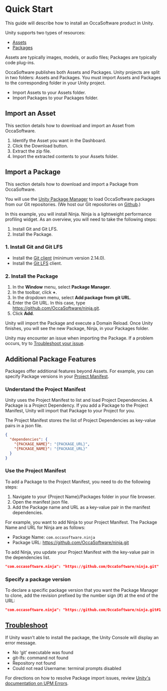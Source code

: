 # Quick Start

This guide will describe how to install an OccaSoftware product in Unity.

Unity supports two types of resources:

- [Assets](https://docs.unity3d.com/Manual/AssetWorkflow.html)
- [Packages](https://docs.unity3d.com/Manual/PackagesList.html)

Assets are typically images, models, or audio files; Packages are typically code plug-ins.

OccaSoftware publishes both Assets and Packages. Unity projects are split in two folders: Assets and Packages. You must import Assets and Packages to the corresponding folder in your Unity project.

- Import Assets to your Assets folder.
- Import Packages to your Packages folder.

## Import an Asset

This section details how to download and import an Asset from OccaSoftware.

1. Identify the Asset you want in the Dashboard.
2. Click the Download button.
3. Extract the zip file.
4. Import the extracted contents to your Assets folder.

## Import a Package

This section details how to download and import a Package from OccaSoftware.

You will use the [Unity Package Manager](https://docs.unity3d.com/Manual/upm-ui.html) to load OccaSoftware packages from our Git repositories. (We host our Git repositories on [Github](https://github.com/occasoftware).)

In this example, you will install Ninja. Ninja is a lightweight performance profiling widget. As an overview, you will need to take the following steps:

1. Install Git and Git LFS.
2. Install the Package.

### 1. Install Git and Git LFS

- Install the [Git client](https://git-scm.com/) (minimum version 2.14.0).
- Install the [Git LFS](https://git-lfs.com/) client.

### 2. Install the Package

1. In the **Window** menu, select **Package Manager**.
2. In the toolbar, click **+**.
3. In the dropdown menu, select **Add package from git URL**.
4. Enter the Git URL. In this case, type https://github.com/OccaSoftware/ninja.git.
5. Click **Add**.

Unity will import the Package and execute a Domain Reload. Once Unity finishes, you will see the new Package, Ninja, in your Packages folder.

Unity may encounter an issue when importing the Package. If a problem occurs, try to [Troubleshoot your issue](#troubleshoot).

## Additional Package Features

Packages offer additional features beyond Assets. For example, you can specify Package versions in your [Project Manifest](https://docs.unity3d.com/Manual/upm-manifestPrj.html).

### Understand the Project Manifest

Unity uses the Project Manifest to list and load Project Dependencies. A Package is a Project Dependency. If you add a Package to the Project Manifest, Unity will import that Package to your Project for you.

The Project Manifest stores the list of Project Dependencies as key-value pairs in a json file.

```json
{
  "dependencies": {
    "{PACKAGE_NAME}": "{PACKAGE_URL}",
    "{PACKAGE_NAME}": "{PACKAGE_URL}"
  }
}
```

### Use the Project Manifest

To add a Package to the Project Manifest, you need to do the following steps:

1. Navigate to your {Project Name}/Packages folder in your file browser.
2. Open the manifest json file.
3. Add the Package name and URL as a key-value pair in the manifest dependencies.

For example, you want to add Ninja to your Project Manifest. The Package Name and URL for Ninja are as follows:

- Package Name: `com.occasoftware.ninja`
- Package URL: https://github.com/OccaSoftware/ninja.git

To add Ninja, you update your Project Manifest with the key-value pair in the dependencies list.

```json
"com.occasoftware.ninja": "https://github.com/OccaSoftware/ninja.git"
```

### Specify a package version

To declare a specific package version that you want the Package Manager to clone, add the revision prefixed by the number sign (#) at the end of the URL:

```json
"com.occasoftware.ninja": "https://github.com/OccaSoftware/ninja.git#1.1.0"
```

## [Troubleshoot](#troubleshoot)

 If Unity wasn’t able to install the package, the Unity Console will display an error message.

- No ‘git’ executable was found
- git-lfs: command not found
- Repository not found
- Could not read Username: terminal prompts disabled

For directions on how to resolve Package import issues, review [Unity's documentation on UPM Errors](https://docs.unity3d.com/Manual/upm-errors.html).
